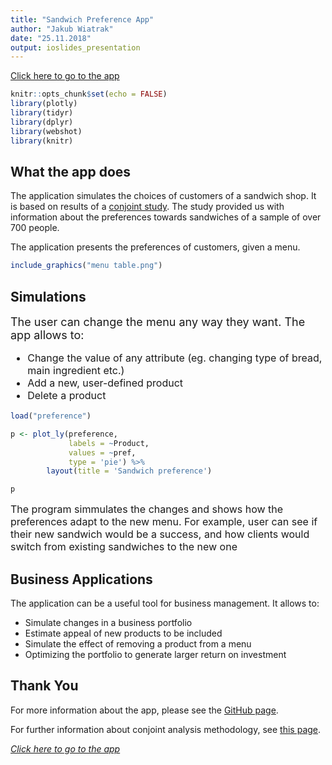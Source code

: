 ```yaml
---
title: "Sandwich Preference App"
author: "Jakub Wiatrak"
date: "25.11.2018"
output: ioslides_presentation
---
```


[Click here to go to the app]("https://hornedrat.shinyapps.io/ShinyConjointAppDDP/")

```r
knitr::opts_chunk$set(echo = FALSE)
library(plotly)
library(tidyr)
library(dplyr)
library(webshot)
library(knitr)
```

## What the app does

The application simulates the choices of customers of a sandwich shop.
It is based on results of a [conjoint study]("https://en.wikipedia.org/wiki/Conjoint_analysis"). The study provided us with information
about the preferences towards sandwiches of a sample of over 700 people.


The application presents the preferences of customers, given a menu.

```r
include_graphics("menu table.png")
```


## Simulations
<font size="4">The user can change the menu any way they want. The app allows to:</font>

<font size="3">

- Change the value of any attribute (eg. changing type of bread, main ingredient etc.)
- Add a new, user-defined product
- Delete a product

</font>


```r
load("preference")

p <- plot_ly(preference,
             labels = ~Product,
             values = ~pref,
             type = 'pie') %>%
        layout(title = 'Sandwich preference')

p
```
<font size="3">
The program simmulates the changes and shows how the preferences adapt to the new menu.
For example, user can see if their new sandwich would be a success, and how clients would switch
from existing sandwiches to the new one
</font>

## Business Applications

The application can be a useful tool for business management. It allows to:

- Simulate changes in a business portfolio
- Estimate appeal of new products to be included
- Simulate the effect of removing a product from a menu
- Optimizing the portfolio to generate larger return on investment

## Thank You

For more information about the app, please see the [GitHub page](https://github.com/HornedRat/ShinyConjointAppDDP).  

For further information about conjoint analysis methodology, see [this page](https://en.wikipedia.org/wiki/Conjoint_analysis).  

[*Click here to go to the app*](https://hornedrat.shinyapps.io/ShinyConjointAppDDP/)

